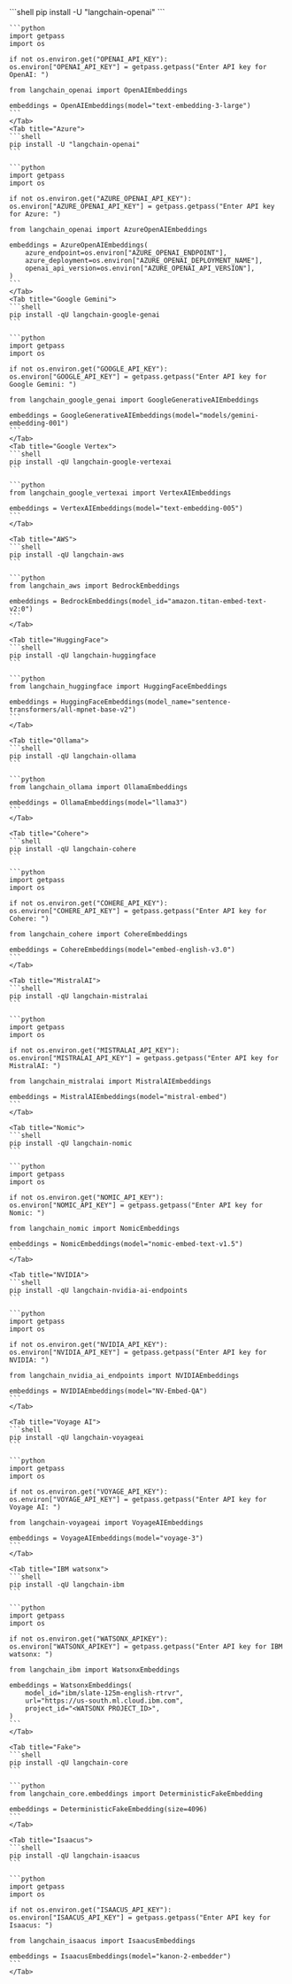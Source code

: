 <Tabs>
    <Tab title="OpenAI">
    ```shell
    pip install -U "langchain-openai"
    ```

    ```python
    import getpass
    import os

    if not os.environ.get("OPENAI_API_KEY"):
    os.environ["OPENAI_API_KEY"] = getpass.getpass("Enter API key for OpenAI: ")

    from langchain_openai import OpenAIEmbeddings

    embeddings = OpenAIEmbeddings(model="text-embedding-3-large")
    ```
    </Tab>
    <Tab title="Azure">
    ```shell
    pip install -U "langchain-openai"
    ```

    ```python
    import getpass
    import os

    if not os.environ.get("AZURE_OPENAI_API_KEY"):
    os.environ["AZURE_OPENAI_API_KEY"] = getpass.getpass("Enter API key for Azure: ")

    from langchain_openai import AzureOpenAIEmbeddings

    embeddings = AzureOpenAIEmbeddings(
        azure_endpoint=os.environ["AZURE_OPENAI_ENDPOINT"],
        azure_deployment=os.environ["AZURE_OPENAI_DEPLOYMENT_NAME"],
        openai_api_version=os.environ["AZURE_OPENAI_API_VERSION"],
    )
    ```
    </Tab>
    <Tab title="Google Gemini">
    ```shell
    pip install -qU langchain-google-genai
    ```

    ```python
    import getpass
    import os

    if not os.environ.get("GOOGLE_API_KEY"):
    os.environ["GOOGLE_API_KEY"] = getpass.getpass("Enter API key for Google Gemini: ")

    from langchain_google_genai import GoogleGenerativeAIEmbeddings

    embeddings = GoogleGenerativeAIEmbeddings(model="models/gemini-embedding-001")
    ```
    </Tab>
    <Tab title="Google Vertex">
    ```shell
    pip install -qU langchain-google-vertexai
    ```

    ```python
    from langchain_google_vertexai import VertexAIEmbeddings

    embeddings = VertexAIEmbeddings(model="text-embedding-005")
    ```
    </Tab>

    <Tab title="AWS">
    ```shell
    pip install -qU langchain-aws
    ```

    ```python
    from langchain_aws import BedrockEmbeddings

    embeddings = BedrockEmbeddings(model_id="amazon.titan-embed-text-v2:0")
    ```
    </Tab>

    <Tab title="HuggingFace">
    ```shell
    pip install -qU langchain-huggingface
    ```

    ```python
    from langchain_huggingface import HuggingFaceEmbeddings

    embeddings = HuggingFaceEmbeddings(model_name="sentence-transformers/all-mpnet-base-v2")
    ```
    </Tab>

    <Tab title="Ollama">
    ```shell
    pip install -qU langchain-ollama
    ```

    ```python
    from langchain_ollama import OllamaEmbeddings

    embeddings = OllamaEmbeddings(model="llama3")
    ```
    </Tab>

    <Tab title="Cohere">
    ```shell
    pip install -qU langchain-cohere
    ```

    ```python
    import getpass
    import os

    if not os.environ.get("COHERE_API_KEY"):
    os.environ["COHERE_API_KEY"] = getpass.getpass("Enter API key for Cohere: ")

    from langchain_cohere import CohereEmbeddings

    embeddings = CohereEmbeddings(model="embed-english-v3.0")
    ```
    </Tab>

    <Tab title="MistralAI">
    ```shell
    pip install -qU langchain-mistralai
    ```

    ```python
    import getpass
    import os

    if not os.environ.get("MISTRALAI_API_KEY"):
    os.environ["MISTRALAI_API_KEY"] = getpass.getpass("Enter API key for MistralAI: ")

    from langchain_mistralai import MistralAIEmbeddings

    embeddings = MistralAIEmbeddings(model="mistral-embed")
    ```
    </Tab>

    <Tab title="Nomic">
    ```shell
    pip install -qU langchain-nomic
    ```

    ```python
    import getpass
    import os

    if not os.environ.get("NOMIC_API_KEY"):
    os.environ["NOMIC_API_KEY"] = getpass.getpass("Enter API key for Nomic: ")

    from langchain_nomic import NomicEmbeddings

    embeddings = NomicEmbeddings(model="nomic-embed-text-v1.5")
    ```
    </Tab>

    <Tab title="NVIDIA">
    ```shell
    pip install -qU langchain-nvidia-ai-endpoints
    ```

    ```python
    import getpass
    import os

    if not os.environ.get("NVIDIA_API_KEY"):
    os.environ["NVIDIA_API_KEY"] = getpass.getpass("Enter API key for NVIDIA: ")

    from langchain_nvidia_ai_endpoints import NVIDIAEmbeddings

    embeddings = NVIDIAEmbeddings(model="NV-Embed-QA")
    ```
    </Tab>

    <Tab title="Voyage AI">
    ```shell
    pip install -qU langchain-voyageai
    ```

    ```python
    import getpass
    import os

    if not os.environ.get("VOYAGE_API_KEY"):
    os.environ["VOYAGE_API_KEY"] = getpass.getpass("Enter API key for Voyage AI: ")

    from langchain-voyageai import VoyageAIEmbeddings

    embeddings = VoyageAIEmbeddings(model="voyage-3")
    ```
    </Tab>

    <Tab title="IBM watsonx">
    ```shell
    pip install -qU langchain-ibm
    ```

    ```python
    import getpass
    import os

    if not os.environ.get("WATSONX_APIKEY"):
    os.environ["WATSONX_APIKEY"] = getpass.getpass("Enter API key for IBM watsonx: ")

    from langchain_ibm import WatsonxEmbeddings

    embeddings = WatsonxEmbeddings(
        model_id="ibm/slate-125m-english-rtrvr",
        url="https://us-south.ml.cloud.ibm.com",
        project_id="<WATSONX PROJECT_ID>",
    )
    ```
    </Tab>

    <Tab title="Fake">
    ```shell
    pip install -qU langchain-core
    ```

    ```python
    from langchain_core.embeddings import DeterministicFakeEmbedding

    embeddings = DeterministicFakeEmbedding(size=4096)
    ```
    </Tab>

    <Tab title="Isaacus">
    ```shell
    pip install -qU langchain-isaacus
    ```

    ```python
    import getpass
    import os

    if not os.environ.get("ISAACUS_API_KEY"):
    os.environ["ISAACUS_API_KEY"] = getpass.getpass("Enter API key for Isaacus: ")

    from langchain_isaacus import IsaacusEmbeddings

    embeddings = IsaacusEmbeddings(model="kanon-2-embedder")
    ```
    </Tab>
</Tabs>
